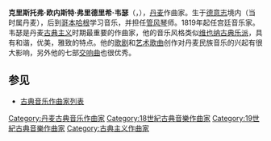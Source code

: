 {{Unreferenced |time=2010-04-09T04:53:20+00:00 }}

{{Infobox classical
| 中文名 = 韦瑟
| 画像 = Christoph Ernst Friedrich Weyse.jpg
| 附注 =
| 原文名 = Christoph Ernst Friedrich Weyse
| 国别 = 丹麦
| 出生日期 = {{birth date|1774|3|5}}
| 出生地 = 汉堡
| 逝世日期 = {{death date and age|1842|10|8|1774|3|5}}
| 逝世地 = 哥本哈根
| 所属时期 = 古典主义
| 所属乐派 =
| 擅长作品类型 = 管弦乐，歌剧，合唱曲，艺术歌曲
| 代表作 = 歌剧《安眠药》，七部交响曲，感恩赞，数百首艺术歌曲
| 师从 = 
| 学生 = 
| 官方网站 =
}}

'''克里斯托弗·欧内斯特·弗里德里希·韦瑟'''（{{lang-da|'''Christoph Ernst Friedrich Weyse'''}}，{{bd|1774年|3月5日|1842年|10月8日}}），[[丹麦|丹麦]]作曲家。生于[[德意志|德意志]]境内（当时属丹麦），后到[[哥本哈根|哥本哈根]]学习音乐，并担任[[管风琴|管风琴]]师。1819年起任宫廷音乐家。韦瑟是丹麦[[古典主义音乐|古典主义]]时期最重要的作曲家，他的音乐风格类似[[维也纳古典乐派|维也纳古典乐派]]，具有和谐，优美，雅致的特点。他的[[歌剧|歌剧]]和[[艺术歌曲|艺术歌曲]]创作对丹麦民族音乐的兴起有很大影响，另外他的七部[[交响曲|交响曲]]也很优秀。

==参见==
* [[古典音乐作曲家列表|古典音乐作曲家列表]]

{{Authority control}}
{{DEFAULTSORT:Weyse, Christopher Ernst Friedrich}}
[[Category:丹麦古典音乐作曲家|Category:丹麦古典音乐作曲家]]
[[Category:18世紀古典音樂作曲家|Category:18世紀古典音樂作曲家]]
[[Category:19世紀古典音樂作曲家|Category:19世紀古典音樂作曲家]]
[[Category:古典主义作曲家|Category:古典主义作曲家]]
{{Classical-composer-stub}}